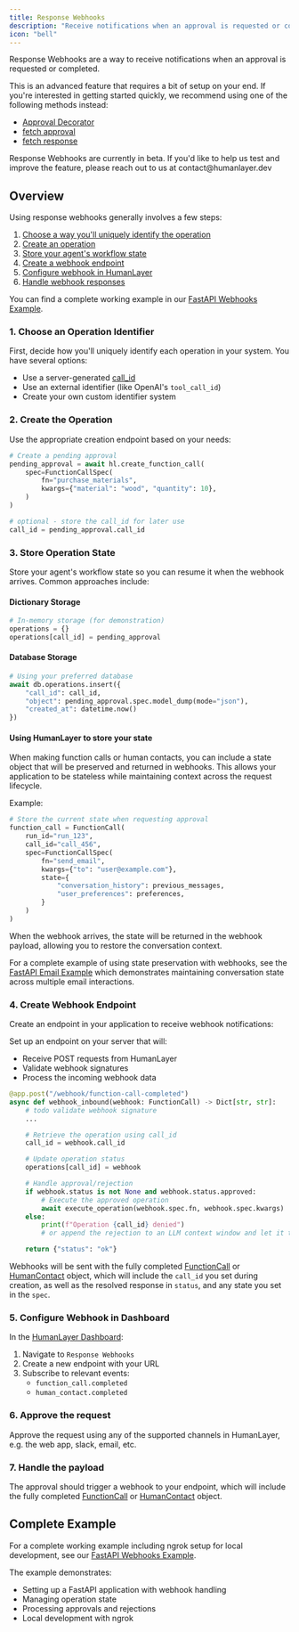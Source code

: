 ```yaml
---
title: Response Webhooks
description: "Receive notifications when an approval is requested or completed"
icon: "bell"
---
```


Response Webhooks are a way to receive notifications when an approval is requested or completed.

This is an advanced feature that requires a bit of setup on your end. If you're interested in getting started quickly, we
recommend using one of the following methods instead:

- [Approval Decorator](/core/require-approval#decorator)
- [fetch approval](/core/require-approval#fetching-an-approval)
- [fetch response](/core/human-as-tool#fetch-response)

<Note>
  Response Webhooks are currently in beta. If you'd like to help us test and
  improve the feature, please reach out to us at contact@humanlayer.dev
</Note>

## Overview

Using response webhooks generally involves a few steps:

1. [Choose a way you'll uniquely identify the operation](#1-choose-an-operation-identifier)
2. [Create an operation](#2-create-the-operation)
3. [Store your agent's workflow state](#3-store-operation-state)
4. [Create a webhook endpoint](#4-create-webhook-endpoint)
5. [Configure webhook in HumanLayer](#5-configure-webhook-in-dashboard)
6. [Handle webhook responses](#6-handle-webhook-response)

You can find a complete working example in our [FastAPI Webhooks Example](https://github.com/humanlayer/humanlayer/tree/main/examples/fastapi-webhooks).

### 1. Choose an Operation Identifier

First, decide how you'll uniquely identify each operation in your system. You have several options:

- Use a server-generated [call_id](/core/run-ids-and-call-ids)
- Use an external identifier (like OpenAI's `tool_call_id`)
- Create your own custom identifier system

### 2. Create the Operation

Use the appropriate creation endpoint based on your needs:

```python
# Create a pending approval
pending_approval = await hl.create_function_call(
    spec=FunctionCallSpec(
        fn="purchase_materials",
        kwargs={"material": "wood", "quantity": 10},
    )
)

# optional - store the call_id for later use
call_id = pending_approval.call_id
```

### 3. Store Operation State

Store your agent's workflow state so you can resume it when the webhook arrives. Common approaches include:

#### Dictionary Storage

```python
# In-memory storage (for demonstration)
operations = {}
operations[call_id] = pending_approval
```

#### Database Storage

```python
# Using your preferred database
await db.operations.insert({
    "call_id": call_id,
    "object": pending_approval.spec.model_dump(mode="json"),
    "created_at": datetime.now()
})
```

#### Using HumanLayer to store your state

When making function calls or human contacts, you can include a state object that will be preserved and returned in webhooks. This allows your application to be stateless while maintaining context across the request lifecycle.

Example:

```python
# Store the current state when requesting approval
function_call = FunctionCall(
    run_id="run_123",
    call_id="call_456",
    spec=FunctionCallSpec(
        fn="send_email",
        kwargs={"to": "user@example.com"},
        state={
            "conversation_history": previous_messages,
            "user_preferences": preferences,
        }
    )
)
```

When the webhook arrives, the state will be returned in the webhook payload, allowing you to restore the conversation context.


For a complete example of using state preservation with webhooks, see the [FastAPI Email Example](https://github.com/humanlayer/humanlayer/tree/main/examples/fastapi-email) which demonstrates maintaining conversation state across multiple email interactions.


### 4. Create Webhook Endpoint

Create an endpoint in your application to receive webhook notifications:

Set up an endpoint on your server that will:

- Receive POST requests from HumanLayer
- Validate webhook signatures
- Process the incoming webhook data

```python
@app.post("/webhook/function-call-completed")
async def webhook_inbound(webhook: FunctionCall) -> Dict[str, str]:
    # todo validate webhook signature
    ...

    # Retrieve the operation using call_id
    call_id = webhook.call_id

    # Update operation status
    operations[call_id] = webhook

    # Handle approval/rejection
    if webhook.status is not None and webhook.status.approved:
        # Execute the approved operation
        await execute_operation(webhook.spec.fn, webhook.spec.kwargs)
    else:
        print(f"Operation {call_id} denied")
        # or append the rejection to an LLM context window and let it try again

    return {"status": "ok"}
```

Webhooks will be sent with the fully completed [FunctionCall](/api-reference/function-calls) or [HumanContact](/api-reference/human-contacts) object,
which will include the `call_id` you set during creation, as well as the resolved response in `status`, and any state you set in the `spec`.

### 5. Configure Webhook in Dashboard

In the [HumanLayer Dashboard](https://app.humanlayer.dev):

1. Navigate to `Response Webhooks`
2. Create a new endpoint with your URL
3. Subscribe to relevant events:
   - `function_call.completed`
   - `human_contact.completed`

### 6. Approve the request

Approve the request using any of the supported channels in HumanLayer, e.g. the web app, slack, email, etc.

### 7. Handle the payload

The approval should trigger a webhook to your endpoint, which will include the fully completed [FunctionCall](/api-reference/function-calls) or [HumanContact](/api-reference/human-contacts) object.

## Complete Example

For a complete working example including ngrok setup for local development, see our [FastAPI Webhooks Example](https://github.com/humanlayer/humanlayer/tree/main/examples/fastapi-webhooks).

The example demonstrates:

- Setting up a FastAPI application with webhook handling
- Managing operation state
- Processing approvals and rejections
- Local development with ngrok

